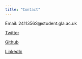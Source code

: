 ```yaml
---
title: "Contact"
---
```


Email: 2411356S@student.gla.ac.uk

[Twitter](https://twitter.com/RyanSmi83352381)

[Github](https://github.com/Ryansmith96)

[LinkedIn](https://www.linkedin.com/in/ryan-smith-8bb854174/)